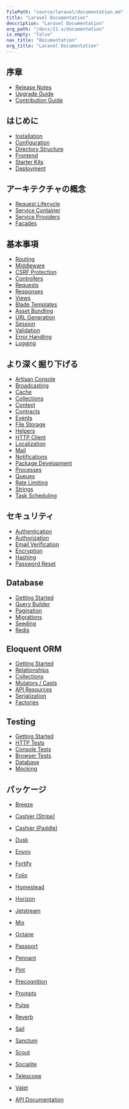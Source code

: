 ```yaml
---
filePath: "source/laravel/documentation.md"
title: "Laravel Documentation"
description: "Laravel Documentation"
org_path: "/docs/11.x/documentation"
is_empty: "false"
nav_title: "Documentation"
org_title: "Laravel Documentation"
---
```


## 序章

- [Release Notes](/ja/php/laravel/v11.x/01-prologue/01-releases)
- [Upgrade Guide](/ja/php/laravel/v11.x/01-prologue/02-upgrade)
- [Contribution Guide](/ja/php/laravel/v11.x/01-prologue/03-contributions)

## はじめに

- [Installation](/ja/php/laravel/v11.x/02-getting-started/01-installation)
- [Configuration](/ja/php/laravel/v11.x/02-getting-started/02-configuration)
- [Directory Structure](/ja/php/laravel/v11.x/02-getting-started/03-structure)
- [Frontend](/ja/php/laravel/v11.x/02-getting-started/04-frontend)
- [Starter Kits](/ja/php/laravel/v11.x/02-getting-started/05-starter-kits)
- [Deployment](/ja/php/laravel/v11.x/02-getting-started/06-deployment)

## アーキテクチャの概念

- [Request Lifecycle](/ja/php/laravel/v11.x/03-architecture-concepts/01-lifecycle)
- [Service Container](/ja/php/laravel/v11.x/03-architecture-concepts/02-container)
- [Service Providers](/ja/php/laravel/v11.x/03-architecture-concepts/03-providers)
- [Facades](/ja/php/laravel/v11.x/03-architecture-concepts/04-facades)

## 基本事項

- [Routing](/ja/php/laravel/v11.x/04-the-basics/01-routing)
- [Middleware](/ja/php/laravel/v11.x/04-the-basics/02-middleware)
- [CSRF Protection](/ja/php/laravel/v11.x/04-the-basics/03-csrf)
- [Controllers](/ja/php/laravel/v11.x/04-the-basics/04-controllers)
- [Requests](/ja/php/laravel/v11.x/04-the-basics/05-requests)
- [Responses](/ja/php/laravel/v11.x/04-the-basics/06-responses)
- [Views](/ja/php/laravel/v11.x/04-the-basics/07-views)
- [Blade Templates](/ja/php/laravel/v11.x/04-the-basics/08-blade)
- [Asset Bundling](/ja/php/laravel/v11.x/04-the-basics/09-vite)
- [URL Generation](/ja/php/laravel/v11.x/04-the-basics/10-urls)
- [Session](/ja/php/laravel/v11.x/04-the-basics/11-session)
- [Validation](/ja/php/laravel/v11.x/04-the-basics/12-validation)
- [Error Handling](/ja/php/laravel/v11.x/04-the-basics/13-errors)
- [Logging](/ja/php/laravel/v11.x/04-the-basics/14-logging)

## より深く掘り下げる

- [Artisan Console](/ja/php/laravel/v11.x/05-digging-deeper/artisan)
- [Broadcasting](/ja/php/laravel/v11.x/05-digging-deeper/broadcasting)
- [Cache](/ja/php/laravel/v11.x/05-digging-deeper/cache)
- [Collections](/ja/php/laravel/v11.x/05-digging-deeper/collections)
- [Context](/ja/php/laravel/v11.x/05-digging-deeper/context)
- [Contracts](/ja/php/laravel/v11.x/05-digging-deeper/contracts)
- [Events](/ja/php/laravel/v11.x/05-digging-deeper/events)
- [File Storage](/ja/php/laravel/v11.x/05-digging-deeper/filesystem)
- [Helpers](/ja/php/laravel/v11.x/05-digging-deeper/helpers)
- [HTTP Client](/ja/php/laravel/v11.x/05-digging-deeper/http-client)
- [Localization](/ja/php/laravel/v11.x/05-digging-deeper/localization)
- [Mail](/ja/php/laravel/v11.x/05-digging-deeper/mail)
- [Notifications](/ja/php/laravel/v11.x/05-digging-deeper/notifications)
- [Package Development](/ja/php/laravel/v11.x/05-digging-deeper/packages)
- [Processes](/ja/php/laravel/v11.x/05-digging-deeper/processes)
- [Queues](/ja/php/laravel/v11.x/05-digging-deeper/queues)
- [Rate Limiting](/ja/php/laravel/v11.x/05-digging-deeper/rate-limiting)
- [Strings](/ja/php/laravel/v11.x/05-digging-deeper/strings)
- [Task Scheduling](/ja/php/laravel/v11.x/05-digging-deeper/scheduling)

## セキュリティ

- [Authentication](/ja/php/laravel/v11.x/06-security/authentication)
- [Authorization](/ja/php/laravel/v11.x/06-security/authorization)
- [Email Verification](/ja/php/laravel/v11.x/06-security/verification)
- [Encryption](/ja/php/laravel/v11.x/06-security/encryption)
- [Hashing](/ja/php/laravel/v11.x/06-security/hashing)
- [Password Reset](/ja/php/laravel/v11.x/06-security/passwords)

## Database

- [Getting Started](/ja/php/laravel/v11.x/07-database/01-database)
- [Query Builder](/ja/php/laravel/v11.x/07-database/02-queries)
- [Pagination](/ja/php/laravel/v11.x/07-database/03-pagination)
- [Migrations](/ja/php/laravel/v11.x/07-database/04-migrations)
- [Seeding](/ja/php/laravel/v11.x/07-database/05-seeding)
- [Redis](/ja/php/laravel/v11.x/07-database/06-redis)

## Eloquent ORM

- [Getting Started](/ja/php/laravel/v11.x/08-eloquent-orm/01-eloquent)
- [Relationships](/ja/php/laravel/v11.x/08-eloquent-orm/02-eloquent-relationships)
- [Collections](/ja/php/laravel/v11.x/08-eloquent-orm/03-eloquent-collections)
- [Mutators / Casts](/ja/php/laravel/v11.x/08-eloquent-orm/04-eloquent-mutators)
- [API Resources](/ja/php/laravel/v11.x/08-eloquent-orm/05-eloquent-resources)
- [Serialization](/ja/php/laravel/v11.x/08-eloquent-orm/06-eloquent-serialization)
- [Factories](/ja/php/laravel/v11.x/08-eloquent-orm/07-eloquent-factories)

## Testing

- [Getting Started](/ja/php/laravel/v11.x/09-testing/01-testing)
- [HTTP Tests](/ja/php/laravel/v11.x/09-testing/02-http-tests)
- [Console Tests](/ja/php/laravel/v11.x/09-testing/03-console-tests)
- [Browser Tests](/ja/php/laravel/v11.x/09-testing/04-dusk)
- [Database](/ja/php/laravel/v11.x/09-testing/05-database-testing)
- [Mocking](/ja/php/laravel/v11.x/09-testing/06-mocking)

## パッケージ

- [Breeze](/ja/php/laravel/v11.x/02-getting-started/05-starter-kits#laravel-breeze)
- [Cashier (Stripe)](/ja/php/laravel/v11.x/10-packages/billing)
- [Cashier (Paddle)](/ja/php/laravel/v11.x/10-packages/cashier-paddle)
- [Dusk](/ja/php/laravel/v11.x/10-packages/dusk)
- [Envoy](/ja/php/laravel/v11.x/10-packages/envoy)
- [Fortify](/ja/php/laravel/v11.x/10-packages/fortify)
- [Folio](/ja/php/laravel/v11.x/10-packages/folio)
- [Homestead](/ja/php/laravel/v11.x/10-packages/homestead)
- [Horizon](/ja/php/laravel/v11.x/10-packages/horizon)
- [Jetstream](https://jetstream.laravel.com)
- [Mix](/ja/php/laravel/v11.x/10-packages/mix)
- [Octane](/ja/php/laravel/v11.x/10-packages/octane)
- [Passport](/ja/php/laravel/v11.x/10-packages/passport)
- [Pennant](/ja/php/laravel/v11.x/10-packages/pennant)
- [Pint](/ja/php/laravel/v11.x/10-packages/pint)
- [Precognition](/ja/php/laravel/v11.x/10-packages/precognition)
- [Prompts](/ja/php/laravel/v11.x/10-packages/prompts)
- [Pulse](/ja/php/laravel/v11.x/10-packages/pulse)
- [Reverb](/ja/php/laravel/v11.x/10-packages/reverb)
- [Sail](/ja/php/laravel/v11.x/10-packages/sail)
- [Sanctum](/ja/php/laravel/v11.x/10-packages/sanctum)
- [Scout](/ja/php/laravel/v11.x/10-packages/scout)
- [Socialite](/ja/php/laravel/v11.x/10-packages/socialite)
- [Telescope](/ja/php/laravel/v11.x/10-packages/telescope)
- [Valet](/ja/php/laravel/v11.x/10-packages/valet)

- [API Documentation](https://laravel.com/api/11.x/)
